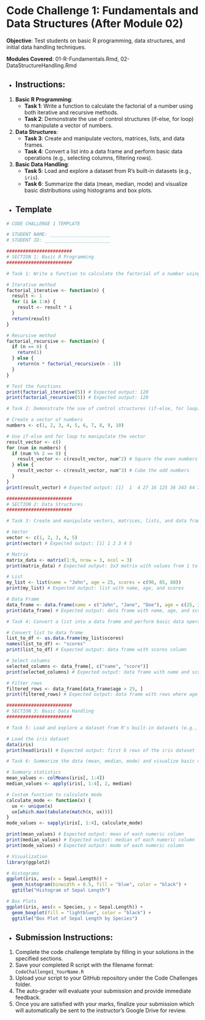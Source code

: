 # Code Challenge 1: Fundamentals and Data Structures (After Module 02)

**Objective**: Test students on basic R programming, data structures, and initial data handling techniques.

**Modules Covered**: 01-R-Fundamentals.Rmd, 02-DataStructureHandling.Rmd

- ## Instructions:

1. **Basic R Programming**:
    - **Task 1**: Write a function to calculate the factorial of a number using both iterative and recursive methods.
    - **Task 2**: Demonstrate the use of control structures (if-else, for loop) to manipulate a vector of numbers.

2. **Data Structures**:
    - **Task 3**: Create and manipulate vectors, matrices, lists, and data frames.
    - **Task 4**: Convert a list into a data frame and perform basic data operations (e.g., selecting columns, filtering rows).

3. **Basic Data Handling**:
    - **Task 5**: Load and explore a dataset from R's built-in datasets (e.g., `iris`).
    - **Task 6**: Summarize the data (mean, median, mode) and visualize basic distributions using histograms and box plots.

- ## Template

```r
# CODE CHALLENGE 1 TEMPLATE

# STUDENT NAME: ______________________
# STUDENT ID: ________________________

########################
# SECTION 1: Basic R Programming
########################

# Task 1: Write a function to calculate the factorial of a number using both iterative and recursive methods.

# Iterative method
factorial_iterative <- function(n) {
  result <- 1
  for (i in 1:n) {
    result <- result * i
  }
  return(result)
}

# Recursive method
factorial_recursive <- function(n) {
  if (n == 0) {
    return(1)
  } else {
    return(n * factorial_recursive(n - 1))
  }
}

# Test the functions
print(factorial_iterative(5)) # Expected output: 120
print(factorial_recursive(5)) # Expected output: 120

# Task 2: Demonstrate the use of control structures (if-else, for loop) to manipulate a vector of numbers.

# Create a vector of numbers
numbers <- c(1, 2, 3, 4, 5, 6, 7, 8, 9, 10)

# Use if-else and for loop to manipulate the vector
result_vector <- c()
for (num in numbers) {
  if (num %% 2 == 0) {
    result_vector <- c(result_vector, num^2) # Square the even numbers
  } else {
    result_vector <- c(result_vector, num^3) # Cube the odd numbers
  }
}
print(result_vector) # Expected output: [1]  1  4 27 16 125 36 343 64 729 100

########################
# SECTION 2: Data Structures
########################

# Task 3: Create and manipulate vectors, matrices, lists, and data frames.

# Vector
vector <- c(1, 2, 3, 4, 5)
print(vector) # Expected output: [1] 1 2 3 4 5

# Matrix
matrix_data <- matrix(1:9, nrow = 3, ncol = 3)
print(matrix_data) # Expected output: 3x3 matrix with values from 1 to 9

# List
my_list <- list(name = "John", age = 25, scores = c(90, 85, 88))
print(my_list) # Expected output: list with name, age, and scores

# Data Frame
data_frame <- data.frame(name = c("John", "Jane", "Doe"), age = c(25, 30, 22), score = c(90, 85, 88))
print(data_frame) # Expected output: data frame with name, age, and score columns

# Task 4: Convert a list into a data frame and perform basic data operations (e.g., selecting columns, filtering rows).

# Convert list to data frame
list_to_df <- as.data.frame(my_list$scores)
names(list_to_df) <- "scores"
print(list_to_df) # Expected output: data frame with scores column

# Select columns
selected_columns <- data_frame[, c("name", "score")]
print(selected_columns) # Expected output: data frame with name and score columns

# Filter rows
filtered_rows <- data_frame[data_frame$age > 25, ]
print(filtered_rows) # Expected output: data frame with rows where age > 25

########################
# SECTION 3: Basic Data Handling
########################

# Task 5: Load and explore a dataset from R's built-in datasets (e.g., iris).

# Load the iris dataset
data(iris)
print(head(iris)) # Expected output: first 6 rows of the iris dataset

# Task 6: Summarize the data (mean, median, mode) and visualize basic distributions using histograms and box plots.

# Summary statistics
mean_values <- colMeans(iris[, 1:4])
median_values <- apply(iris[, 1:4], 2, median)

# Custom function to calculate mode
calculate_mode <- function(x) {
  ux <- unique(x)
  ux[which.max(tabulate(match(x, ux)))]
}
mode_values <- sapply(iris[, 1:4], calculate_mode)

print(mean_values) # Expected output: mean of each numeric column
print(median_values) # Expected output: median of each numeric column
print(mode_values) # Expected output: mode of each numeric column

# Visualization
library(ggplot2)

# Histograms
ggplot(iris, aes(x = Sepal.Length)) + 
  geom_histogram(binwidth = 0.5, fill = "blue", color = "black") +
  ggtitle("Histogram of Sepal Length")

# Box Plots
ggplot(iris, aes(x = Species, y = Sepal.Length)) + 
  geom_boxplot(fill = "lightblue", color = "black") +
  ggtitle("Box Plot of Sepal Length by Species")
```

- ## Submission Instructions:

1. Complete the code challenge template by filling in your solutions in the specified sections.
2. Save your completed R script with the filename format: `CodeChallenge1_YourName.R`
3. Upload your script to your GitHub repository under the Code Challenges folder.
4. The auto-grader will evaluate your submission and provide immediate feedback.
5. Once you are satisfied with your marks, finalize your submission which will automatically be sent to the instructor's Google Drive for review.

